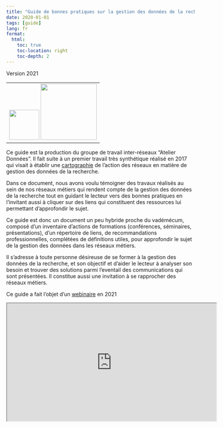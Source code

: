 ```yaml
---
title: "Guide de bonnes pratiques sur la gestion des données de la recherche"
date: 2020-01-01
tags: [guide]
lang: fr
format:
  html:
    toc: true
    toc-location: right
    toc-depth: 2
---
```


Version 2021 
<table><tr align="center"><td>
<a href="https://mi-gt-donnees.pages.math.unistra.fr/guide/"> <img src="images/html.png" width=80></a>
<a href="https://mi-gt-donnees.pages.math.unistra.fr/guide/guide_bonnes_pratiques_gestion_donnees_recherche_v1.pdf"> <img src="images/pdf.png" width=150></a>
</td></tr></table>

Ce guide est la production du groupe de travail inter-réseaux
“Atelier Données”. Il fait suite à un premier travail très synthétique
réalisé en 2017 qui visait à établir une [cartographie](/download/GTInterreseaux-CartoSyntheseV6-optimise.pdf) de l’action des réseaux en matière de gestion des données de la recherche.

Dans ce document, nous avons voulu témoigner des travaux réalisés
au sein de nos réseaux métiers qui rendent compte de la gestion des
données de la recherche tout en guidant le lecteur vers des bonnes
pratiques en l’invitant aussi à cliquer sur des liens qui constituent
des ressources lui permettant d’approfondir le sujet.

Ce guide est donc un document un peu hybride proche du vadémécum,
composé d’un inventaire d’actions de formations (conférences,
séminaires, présentations), d’un répertoire de liens, de recommandations
professionnelles, complétées de définitions utiles, pour approfondir
le sujet de la gestion des données dans les réseaux métiers.

Il s’adresse à toute personne désireuse de se former à la gestion
des données de la recherche, et son objectif et d’aider le lecteur
à analyser son besoin et trouver des solutions parmi l’eventail des
communications qui sont présentées. Il constitue aussi une invitation
à se rapprocher des réseaux métiers.

Ce guide a fait l'objet d'un [webinaire](/download/Guide_Bonnes_Pratiques_Janvier_2021.pdf) en 2021

<iframe width="560" height="315" src="https://www.canal-u.tv/embed/112612?t=0" allowfullscreen></iframe>

